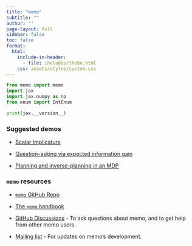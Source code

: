 ```yaml
---
title: "memo"
subtitle: ""
author: ""
page-layout: full
sidebar: false
toc: false
format:
  html:
    include-in-header:
      - file: includes/thebe.html
    css: assets/styles/custom.css
---
```


<!-- Thebe status widget mount point (hidden until moved to navbar) -->
<div class="thebe-status" style="display: none;"></div>



```python
from memo import memo
import jax
import jax.numpy as np
from enum import IntEnum

print(jax.__version__)
```

### Suggested demos

- [Scalar Implicature](demo-scalar-implicature.qmd)

- [Question-asking via expected information gain](demo-eig.qmd)

- [Planning and inverse-planning in an MDP](demo-mdp.qmd) 

<!-- 
- [Scalar Implicature](https://github.com/kach/memo/blob/main/demo/demo-scalar.py)

- [Question-asking via expected information gain](https://github.com/kach/memo/blob/main/demo/demo-eig.ipynb)

- [Planning and inverse-planning in an MDP](https://github.com/kach/memo/blob/main/demo/demo-mdp.ipynb) 
-->

### `memo` resources

- [`memo` GitHub Repo](https://github.com/kach/memo)

- [The `memo` handbook](https://github.com/kach/memo/blob/main/Handbook.pdf)

- [GitHub Discussions](https://github.com/kach/memo/discussions) - To ask questions about memo, and to get help from other memo users.

- [Mailing list](https://lists.csail.mit.edu/mailman/listinfo/memo-lang) - For updates on memo's development.

